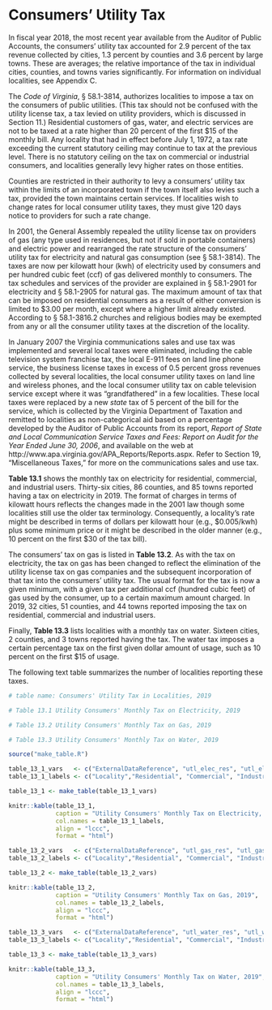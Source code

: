 # Consumers' Utility Tax

In fiscal year 2018, the most recent year available from the Auditor of Public Accounts, the consumers’ utility tax accounted for 2.9 percent of the tax revenue collected by cities, 1.3 percent by counties and 3.6 percent by large towns. These are averages; the relative importance of the tax in individual cities, counties, and towns varies significantly. For information on individual localities, see Appendix C.

The *Code of Virginia*, § 58.1-3814, authorizes localities to impose a tax on the consumers of public utilities. (This tax should not be confused with the utility license tax, a tax levied on utility providers, which is discussed in Section 11.) Residential customers of gas, water, and electric services are not to be taxed at a rate higher than 20 percent of the first \$15 of the monthly bill. Any locality that had in effect before July 1, 1972, a tax rate exceeding the current statutory ceiling may continue to tax at the previous level. There is no statutory ceiling on the tax on commercial or industrial consumers, and localities generally levy higher rates on those entities.

Counties are restricted in their authority to levy a consumers’ utility tax within the limits of an incorporated town if the town itself also levies such a tax, provided the town maintains certain services. If localities wish to change rates for local consumer utility taxes, they must give 120 days notice to providers for such a rate change.

In 2001, the General Assembly repealed the utility license tax on providers of gas (any type used in residences, but not if sold in portable containers) and electric power and rearranged the rate structure of the consumers’ utility tax for electricity and natural gas consumption (see § 58.1-3814). The taxes are now per kilowatt hour (kwh) of electricity used by consumers and per hundred cubic feet (ccf) of gas delivered monthly to consumers. The tax schedules and services of the provider are explained in § 58.1-2901 for electricity and § 58.1-2905 for natural gas. The maximum amount of tax that can be imposed on residential consumers as a result of either conversion is limited to \$3.00 per month, except where a higher limit already existed. According to § 58.1-3816.2 churches and religious bodies may be exempted from any or all the consumer utility taxes at the discretion of the locality.

In January 2007 the Virginia communications sales and use tax was implemented and several local taxes were eliminated, including the cable television system franchise tax, the local E-911 fees on land line phone service, the business license taxes in excess of 0.5 percent gross revenues collected by several localities, the local consumer utility taxes on land line and wireless phones, and the local consumer utility tax on cable television service except where it was “grandfathered” in a few localities. These local taxes were replaced by a new *state* tax of 5 percent of the bill for the service, which is collected by the Virginia Department of Taxation and remitted to localities as non-categorical aid based on a percentage developed by the Auditor of Public Accounts from its report, *Report of State and Local Communication Service Taxes and Fees: Report on Audit for the Year Ended June 30, 2006*, and available on the web at http://www.apa.virginia.gov/APA_Reports/Reports.aspx. Refer to Section 19, “Miscellaneous Taxes,” for more on the communications sales and use tax.

**Table 13.1** shows the monthly tax on electricity for residential, commercial, and industrial users. Thirty-six cities, 86 counties, and 85 towns reported having a tax on electricity in 2019. The format of charges in terms of kilowatt hours reflects the changes made in the 2001 law though some localities still use the older tax terminology. Consequently, a locality’s rate might be described in terms of dollars per kilowatt hour (e.g., \$0.005/kwh) plus some minimum price or it might be described in the older manner (e.g., 10 percent on the first \$30 of the tax bill).

The consumers’ tax on gas is listed in **Table 13.2**. As with the tax on electricity, the tax on gas has been changed to reflect the elimination of the utility license tax on gas companies and the subsequent incorporation of that tax into the consumers’ utility tax. The usual format for the tax is now a given minimum, with a given tax per additional ccf (hundred cubic feet) of gas used by the consumer, up to a certain maximum amount charged. In 2019, 32 cities, 51 counties, and 44 towns reported imposing the tax on residential, commercial and industrial users.

Finally, **Table 13.3** lists localities with a monthly tax on water. Sixteen cities, 2 counties, and 3 towns reported having the tax. The water tax imposes a certain percentage tax on the first given dollar amount of usage, such as 10 percent on the first \$15 of usage.

The following text table summarizes the number of localities reporting these taxes.

```r
# table name: Consumers' Utility Tax in Localities, 2019
```

```r
# Table 13.1 Utility Consumers' Monthly Tax on Electricity, 2019

# Table 13.2 Utility Consumers' Monthly Tax on Gas, 2019

# Table 13.3 Utility Consumers' Monthly Tax on Water, 2019
```

```r
source("make_table.R")
```

```r
table_13_1_vars   <- c("ExternalDataReference", "utl_elec_res", "utl_elec_comm", "utl_elec_ind")
table_13_1_labels <- c("Locality","Residential", "Commercial", "Industrial")

table_13_1 <- make_table(table_13_1_vars)

knitr::kable(table_13_1, 
             caption = "Utility Consumers' Monthly Tax on Electricity, 2019", 
             col.names = table_13_1_labels, 
             align = "lccc",
             format = "html")
```

```r
table_13_2_vars   <- c("ExternalDataReference", "utl_gas_res", "utl_gas_comm", "utl_gas_ind")
table_13_2_labels <- c("Locality","Residential", "Commercial", "Industrial")

table_13_2 <- make_table(table_13_2_vars)

knitr::kable(table_13_2, 
             caption = "Utility Consumers' Monthly Tax on Gas, 2019", 
             col.names = table_13_2_labels, 
             align = "lccc",
             format = "html")
```

```r
table_13_3_vars   <- c("ExternalDataReference", "utl_water_res", "utl_water_comm", "utl_water_ind")
table_13_3_labels <- c("Locality","Residential", "Commercial", "Industrial")

table_13_3 <- make_table(table_13_3_vars)

knitr::kable(table_13_3, 
             caption = "Utility Consumers' Monthly Tax on Water, 2019", 
             col.names = table_13_3_labels, 
             align = "lccc",
             format = "html")
```
